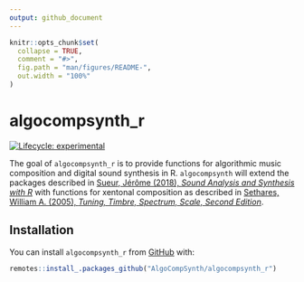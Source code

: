 ```yaml
---
output: github_document
---
```


<!-- README.md is generated from README.Rmd. Please edit that file -->

```r
knitr::opts_chunk$set(
  collapse = TRUE,
  comment = "#>",
  fig.path = "man/figures/README-",
  out.width = "100%"
)
```

# algocompsynth_r

<!-- badges: start -->
[![Lifecycle: experimental](https://img.shields.io/badge/lifecycle-experimental-orange.svg)](https://www.tidyverse.org/lifecycle/#experimental)
<!-- badges: end -->

The goal of `algocompsynth_r` is to provide functions for algorithmic music
composition and digital sound synthesis in R. `algocompsynth` will extend
the packages described in [Sueur, Jérôme (2018), _Sound Analysis and Synthesis
with R_](https://www.springer.com/us/book/9783319776453) with functions for
xentonal composition as described in [Sethares, William A. (2005), _Tuning,
Timbre, Spectrum, Scale, Second 
Edition_](https://www.springer.com/us/book/9781852337971).

## Installation

You can install `algocompsynth_r` from
[GitHub](https://github.com/AlgoCompSynth/algocompsynth_r) with:

``` r
remotes::install_.packages_github("AlgoCompSynth/algocompsynth_r")
```
